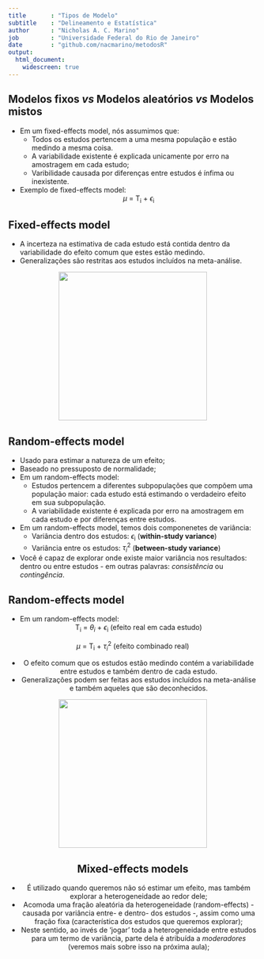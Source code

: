```yaml
---
title       : "Tipos de Modelo"
subtitle    : "Delineamento e Estatística"
author      : "Nicholas A. C. Marino"
job         : "Universidade Federal do Rio de Janeiro"
date        : "github.com/nacmarino/metodosR"
output:
  html_document:
    widescreen: true
---
```


## Modelos fixos _vs_ Modelos aleatórios _vs_ Modelos mistos

* Em um fixed-effects model, nós assumimos que:
    + Todos os estudos pertencem a uma mesma população e estão medindo a mesma coisa.  
    + A variabilidade existente é explicada unicamente por erro na amostragem em cada estudo;  
    + Varibilidade causada por diferenças entre estudos é ínfima ou inexistente.  
* Exemplo de fixed-effects model:  
<center>$\mu$ = T~i~ + $\epsilon$~i~\center

## Fixed-effects model

* A incerteza na estimativa de cada estudo está contida dentro da variabilidade do efeito comum que estes estão medindo.  
* Generalizações são restritas aos estudos incluídos na meta-análise.  

<p align="center">
<img src="figs/fixed_effects_variance.png" height="300px"></img>
</p>

## Random-effects model

* Usado para estimar a natureza de um efeito;
* Baseado no pressuposto de normalidade;
* Em um random-effects model:
    + Estudos pertencem a diferentes subpopulações que compõem uma população maior: cada estudo está estimando o verdadeiro efeito em sua subpopulação.  
    + A variabilidade existente é explicada por erro na amostragem em cada estudo e por diferenças entre estudos.  
* Em um random-effects model, temos dois componenetes de variância:
    + Variância dentro dos estudos: $\epsilon$~i~ (__within-study variance__)
    + Variância entre os estudos: $\tau^2_i$ (__between-study variance__)
* Você é capaz de explorar onde existe maior variância nos resultados: dentro ou entre estudos - em outras palavras: _consistência_ ou _contingência_.  

## Random-effects model

* Em um random-effects model:  
<center>T~i~ = $\theta_i$ + $\epsilon$~i~ (efeito real em cada estudo) \center  

<center>$\mu$ = T~i~ + $\tau^2_i$ (efeito combinado real) \center  

* O efeito comum que os estudos estão medindo contém a variabilidade entre estudos e também dentro de cada estudo.
* Generalizações podem ser feitas aos estudos incluídos na meta-análise e também aqueles que são deconhecidos.  

<p align="center">
<img src="figs/random_effects.png" height="300px"></img>
</p>

## Mixed-effects models

* É utilizado quando queremos não só estimar um efeito, mas também explorar a heterogeneidade ao redor dele;  
* Acomoda uma fração aleatória da heterogeneidade (random-effects) - causada por variância entre- e dentro- dos estudos -, assim como uma fração fixa (característica dos estudos que queremos explorar);  
* Neste sentido, ao invés de 'jogar' toda a heterogeneidade entre estudos para um termo de variância, parte dela é atribuída a _moderadores_ (veremos mais sobre isso na próxima aula);

